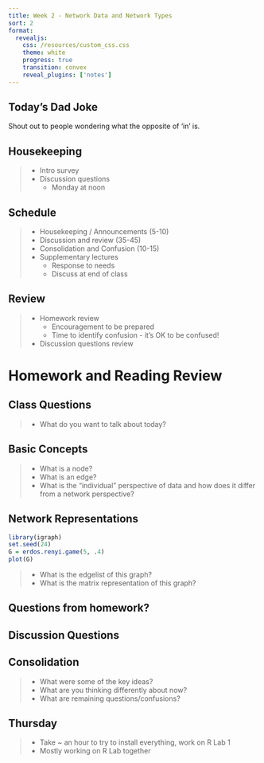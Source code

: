 ```yaml
---
title: Week 2 - Network Data and Network Types
sort: 2
format: 
  revealjs:
    css: /resources/custom_css.css
    theme: white
    progress: true
    transition: convex
    reveal_plugins: ['notes']
---
```


## Today's Dad Joke

Shout out to people wondering what the opposite of 'in' is.



## Housekeeping

> - Intro survey
> - Discussion questions
>	- Monday at noon

## Schedule

> - Housekeeping / Announcements (5-10)
> - Discussion and review (35-45)
> - Consolidation and Confusion (10-15)
> - Supplementary lectures
>	- Response to needs
>	- Discuss at end of class


## Review

> - Homework review
>	- Encouragement to be prepared
>	- Time to identify confusion - it's OK to be confused!
> - Discussion questions review


# Homework and Reading Review

## Class Questions

> - What do you want to talk about today?

## Basic Concepts

> - What is a node?
> - What is an edge?
> - What is the "individual" perspective of data and how does it differ from a network perspective?

## Network Representations

```r
library(igraph)
set.seed(24)
G = erdos.renyi.game(5, .4)
plot(G)
```

> - What is the edgelist of this graph?
> - What is the matrix representation of this graph?

## Questions from homework?

## Discussion Questions

## Consolidation

> - What were some of the key ideas?
> - What are you thinking differently about now?
> - What are remaining questions/confusions?

## Thursday

> - Take ~ an hour to try to install everything, work on R Lab 1
> - Mostly working on R Lab together
